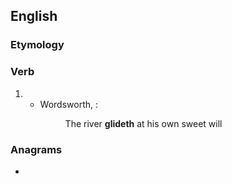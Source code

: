 ==English==

===Etymology===
{{suffix|en|glide|eth}}

===Verb===
{{head|en|verb form}}

# {{en-archaic third-person singular of|glide}}
#* Wordsworth, {{w|Upon Westminster Bridge}}:
#*: The river '''glideth''' at his own sweet will

===Anagrams===
* {{anagrams|en|delight|gildeth|lighted}}